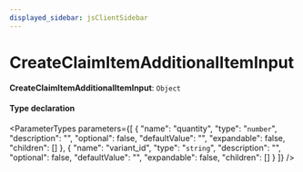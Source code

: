 ```yaml
---
displayed_sidebar: jsClientSidebar
---
```



# CreateClaimItemAdditionalItemInput

 **CreateClaimItemAdditionalItemInput**: `Object`

#### Type declaration

<ParameterTypes parameters={[
  {
    "name": "quantity",
    "type": "`number`",
    "description": "",
    "optional": false,
    "defaultValue": "",
    "expandable": false,
    "children": []
  },
  {
    "name": "variant_id",
    "type": "`string`",
    "description": "",
    "optional": false,
    "defaultValue": "",
    "expandable": false,
    "children": []
  }
]} />
